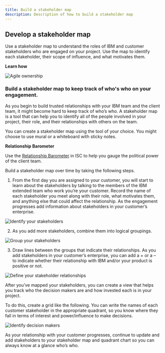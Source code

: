 ```yaml
---
title: Build a stakeholder map
description: Description of how to build a stakeholder map
---
```


<Row>
<Column>

## Develop a stakeholder map

Use a stakeholder map to understand the roles of IBM and customer stakeholders who are engaged on your project.  Use the map to identify each stakeholder, their scope of influence, and what motivates them.

**Learn how**

</Column>
</Row>

<Row>

<Column colMd={4} colLg={4}>

![Agile ownership](../../images/agile-ownership-2.png)

</Column>

<Column colMd={4} colLg={4}>

### Build a stakeholder map to keep track of who's who on your engagement.

</Column>

</Row>


<Row>

<Column colMd={8} colLg={8}>

As you begin to build trusted relationships with your IBM team and the client team, it might become hard to keep track of who’s who.  A stakeholder map is a tool that can help you to identify all of the people involved in your project, their role, and their relationships with others on the team.

You can create a stakeholder map using the tool of your choice. You might choose to use mural or a whiteboard with sticky notes.

</Column>
<Column colMd={4} colLg={4}>

<Aside>

**Relationship Barometer**

Use the <a href='https://ibm.seismic.com/Link/Content/DCQjf8FMD4jpb89XB624MmTQ9h48'>Relationship Barometer</a> in ISC to help you gauge the political power of the client team.

</Aside>


</Column>

</Row>


<Row>

<Column colMd={8} colLg={8}>
Build a stakeholder map over time by taking the following steps.

1. From the first day you are assigned to your customer, you will start to learn about the stakeholders by talking to the members of the IBM extended team who work you’re your customer.  Record the name of each stakeholder you meet along with their role, what motivates them, and anything else that could affect the relationship.  As the engagement progresses add information about stakeholders in your customer’s enterprise.

![Identify your stakeholders](../../images/stakeholder-map-01.png)

2. As you add more stakeholders, combine them into logical groupings.

![Group your stakeholders](../../images/stakeholder-map-03.png)

3. Draw lines between the groups that indicate their relationships.  As you add stakeholders in your customer’s enterprise, you can add a + or a – to indicate whether their relationship with IBM and/or your product is positive or not.

![Define your stakeholder relationships](../../images/stakeholder-map-02.png)


After you’ve mapped your stakeholders, you can create a view that helps you track who the decision makers are and how invested each is in your project.

To do this, create a grid like the following.  You can write the names of each customer stakeholder in the appropriate quadrant, so you know where they fall in terms of interest and power/influence to make decisions.

![Identify decision makers](../../images/stakeholder-map-04.png)

As your relationship with your customer progresses, continue to update and add stakeholders to your stakeholder map and quadrant chart so you can always know at a glance who’s who.

</Column>

</Row>
